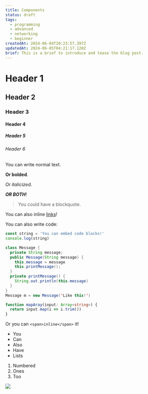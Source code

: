 ```yaml
---
title: Components
status: draft
tags:
  - programming
  - advanced
  - networking
  - beginner
createdAt: 2024-06-04T20:23:57.397Z
updatedAt: 2024-06-05T04:21:17.120Z
brief: This is a brief to introduce and tease the blog post.
---
```


# Header 1

## Header 2

### Header 3

#### Header 4

##### Header 5

###### Header 6

You can write normal text.

**Or bolded**.

*Or italicized*.

***OR BOTH***!

> You could have a blockquote.

You can also inline [links](https://google.com "Google")!

You can also write code:

```javascript
const string = 'You can embed code blocks!'
console.log(string)
```

```java
class Message {
  private String message;
  public Message(String message) {
    this.message = message
    this.printMessage();
  }
  private printMessage() {
    String.out.println(this.message)
  }
}
Message m = new Message('Like this!')
```

```typescript
function mapAray(input: Array<string>) {
  return input.map(i => i.trim())
}
```

Or you can `<span>inline</span>` it!

* You
* Can
* Also
* Have
* Lists

1. Numbered
2. Ones
3. Too

![](/media/modern-futuristic-sci-fi-background.avif)
